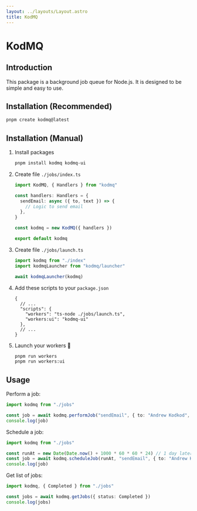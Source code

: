 ```yaml
---
layout: ../layouts/Layout.astro
title: KodMQ
---
```


<h1 className="text-center font-black">
  KodMQ
</h1>

## Introduction

This package is a background job queue for Node.js. It is designed to be simple and easy to use.

## Installation (Recommended)

```bash
pnpm create kodmq@latest
```

## Installation (Manual)

1. Install packages

    ```bash
    pnpm install kodmq kodmq-ui
    ```

2. Create file `./jobs/index.ts`

    ```ts
    import KodMQ, { Handlers } from "kodmq"

    const handlers: Handlers = {
      sendEmail: async ({ to, text }) => {
        // Logic to send email
      },
    }

    const kodmq = new KodMQ({ handlers })

    export default kodmq
    ```

3. Create file `./jobs/launch.ts`

    ```ts
    import kodmq from "./index"
    import kodmqLauncher from "kodmq/launcher"

    await kodmqLauncher(kodmq)
    ```

4. Add these scripts to your `package.json`

    ```json5
    {
      // ...
      "scripts": {
        "workers": "ts-node ./jobs/launch.ts",
        "workers:ui": "kodmq-ui"
      },
      // ...
    }
    ```

5. Launch your workers 🎉

    ```bash
    pnpm run workers
    pnpm run workers:ui
    ```

## Usage

Perform a job:

```ts
import kodmq from "./jobs"

const job = await kodmq.performJob("sendEmail", { to: "Andrew Kodkod", text: "Have a good day!" })
console.log(job)
```

Schedule a job:

```ts
import kodmq from "./jobs"

const runAt = new Date(Date.now() + 1000 * 60 * 60 * 24) // 1 day later
const job = await kodmq.scheduleJob(runAt, "sendEmail", { to: "Andrew Kodkod", text: "I hope you had a good day!" })
console.log(job)
```

Get list of jobs:

```ts
import kodmq, { Completed } from "./jobs"

const jobs = await kodmq.getJobs({ status: Completed })
console.log(jobs)
```
